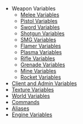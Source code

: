 * Weapon Variables
** [[Melee_Vars|Melee Variables]]
** [[Pistol_Vars|Pistol Variables]]
** [[Sword_Vars|Sword Variables]]
** [[Shotgun_Vars|Shotgun Variables]]
** [[SMG_Vars|SMG Variables]]
** [[Flamer_Vars|Flamer Variables]]
** [[Plasma_Vars|Plasma Variables]]
** [[Rifle_Vars|Rifle Variables]]
** [[Grenade_Vars|Grenade Variables]]
** [[Mine_Vars|Mine Variables]]
** [[Rocket_Vars|Rocket Variables]]
* [[Client_and_Admin_Vars|Client and Admin Variables]]
* [[Texture_Vars| Texture Variables]]
* [[World_Vars| World Variables]]
* [[Commands|Commands]]
* [[Aliases|Aliases]]
* [[Engine_Vars|Engine Variables]]